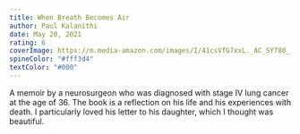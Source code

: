 ```yaml
---
title: When Breath Becomes Air
author: Paul Kalanithi
date: May 20, 2021
rating: 6
coverImage: https://m.media-amazon.com/images/I/41csVfG7xxL._AC_SY780_.jpg
spineColor: "#fff3d4"
textColor: "#000"
---
```


A memoir by a neurosurgeon who was diagnosed with stage IV lung cancer at the age of 36. The book is a reflection on his life and his experiences with death. I particularly loved his letter to his daughter, which I thought was beautiful.
